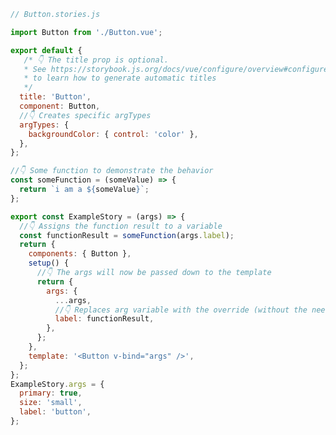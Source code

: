 ```js
// Button.stories.js

import Button from './Button.vue';

export default {
   /* 👇 The title prop is optional.
   * See https://storybook.js.org/docs/vue/configure/overview#configure-story-loading
   * to learn how to generate automatic titles
   */
  title: 'Button',
  component: Button,
  //👇 Creates specific argTypes
  argTypes: {
    backgroundColor: { control: 'color' },
  },
};

//👇 Some function to demonstrate the behavior
const someFunction = (someValue) => {
  return `i am a ${someValue}`;
};

export const ExampleStory = (args) => {
  //👇 Assigns the function result to a variable
  const functionResult = someFunction(args.label);
  return {
    components: { Button },
    setup() {
      //👇 The args will now be passed down to the template
      return {
        args: {
          ...args,
          //👇 Replaces arg variable with the override (without the need of mutation)
          label: functionResult,
        },
      };
    },
    template: '<Button v-bind="args" />',
  };
};
ExampleStory.args = {
  primary: true,
  size: 'small',
  label: 'button',
};
```